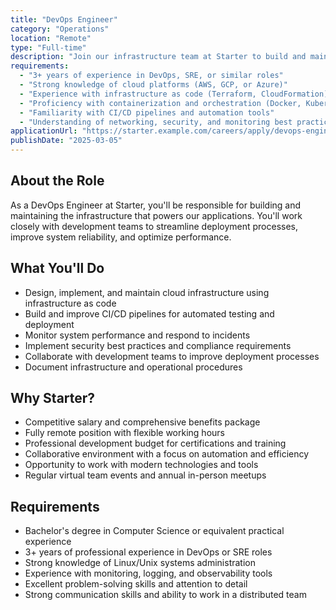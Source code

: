```yaml
---
title: "DevOps Engineer"
category: "Operations"
location: "Remote"
type: "Full-time"
description: "Join our infrastructure team at Starter to build and maintain the systems that power our applications. As a DevOps Engineer, you'll automate deployment processes, optimize performance, and ensure the reliability and security of our cloud infrastructure."
requirements:
  - "3+ years of experience in DevOps, SRE, or similar roles"
  - "Strong knowledge of cloud platforms (AWS, GCP, or Azure)"
  - "Experience with infrastructure as code (Terraform, CloudFormation)"
  - "Proficiency with containerization and orchestration (Docker, Kubernetes)"
  - "Familiarity with CI/CD pipelines and automation tools"
  - "Understanding of networking, security, and monitoring best practices"
applicationUrl: "https://starter.example.com/careers/apply/devops-engineer"
publishDate: "2025-03-05"
---
```


## About the Role

As a DevOps Engineer at Starter, you'll be responsible for building and maintaining the infrastructure that powers our applications. You'll work closely with development teams to streamline deployment processes, improve system reliability, and optimize performance.

## What You'll Do

- Design, implement, and maintain cloud infrastructure using infrastructure as code
- Build and improve CI/CD pipelines for automated testing and deployment
- Monitor system performance and respond to incidents
- Implement security best practices and compliance requirements
- Collaborate with development teams to improve deployment processes
- Document infrastructure and operational procedures

## Why Starter?

- Competitive salary and comprehensive benefits package
- Fully remote position with flexible working hours
- Professional development budget for certifications and training
- Collaborative environment with a focus on automation and efficiency
- Opportunity to work with modern technologies and tools
- Regular virtual team events and annual in-person meetups

## Requirements

- Bachelor's degree in Computer Science or equivalent practical experience
- 3+ years of professional experience in DevOps or SRE roles
- Strong knowledge of Linux/Unix systems administration
- Experience with monitoring, logging, and observability tools
- Excellent problem-solving skills and attention to detail
- Strong communication skills and ability to work in a distributed team